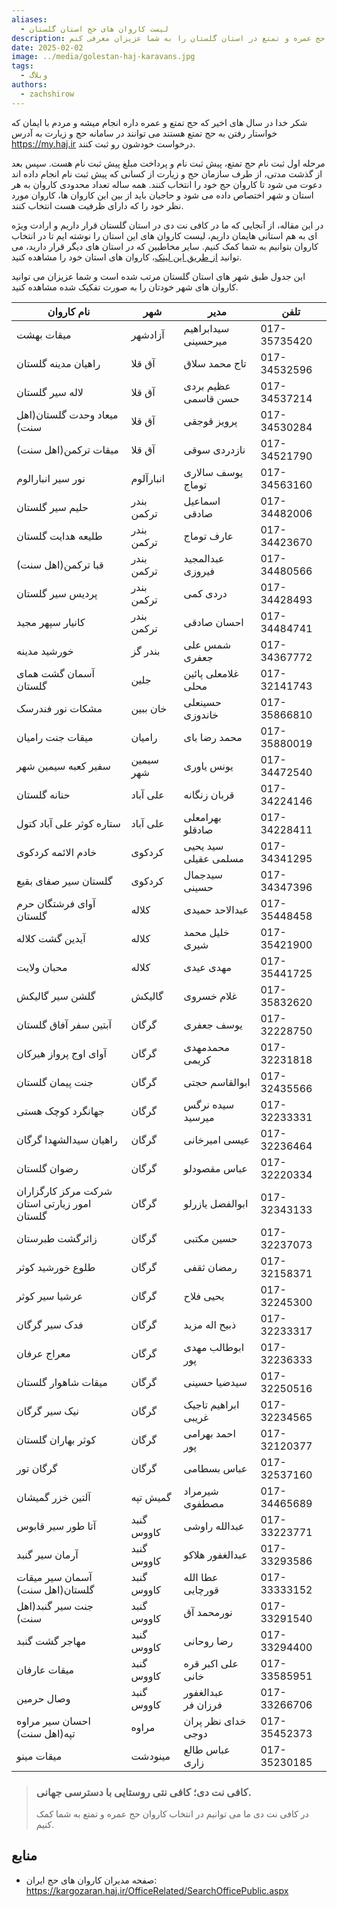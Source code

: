 ```yaml
---
aliases:
  - لیست کاروان های حج استان گلستان
description: در این مقاله قصد دارم تا کاروان های فعال حج عمره و تمتع در استان گلستان را به شما عزیزان معرفی کنم.
date: 2025-02-02
image: ../media/golestan-haj-karavans.jpg
tags:
  - وبلاگ
authors:
  - zachshirow
---
```

شکر خدا در سال های اخیر که حج تمتع و عمره داره انجام میشه و مردم با ایمان که خواستار رفتن به حج تمتع هستند می توانند در سامانه حج و زیارت به آدرس https://my.haj.ir درخواست خودشون رو ثبت کنند. 

مرحله اول ثبت نام حج تمتع، پیش ثبت نام و پرداخت مبلغ پیش ثبت نام هست. سپس بعد از گذشت مدتی، از طرف سازمان حج و زیارت از کسانی که پیش ثبت نام انجام داده اند دعوت می شود تا کاروان حج خود را انتخاب کنند. همه ساله تعداد محدودی کاروان به هر استان و شهر اختصاص داده می شود و حاجیان باید از بین این کاروان ها، کاروان مورد نظر خود را که دارای ظرفیت هست انتخاب کنند. 

در این مقاله، از آنجایی که ما در کافی نت دی در استان گلستان قرار داریم و ارادت ویژه ای به هم استانی هایمان داریم، لیست کاروان های این استان را نوشته ایم تا در انتخاب کاروان بتوانیم به شما کمک کنیم. سایر مخاطبین که در استان های دیگر قرار دارید، می توانید [از طریق این لینک](https://kargozaran.haj.ir/OfficeRelated/SearchOfficePublic.aspx)، کاروان های استان خود را مشاهده کنید.  

این جدول طبق شهر های استان گلستان مرتب شده است و شما عزیزان می توانید کاروان های شهر خودتان را به صورت تفکیک شده مشاهده کنید. 

|نام کاروان|شهر|مدیر|تلفن|
|---|---|---|---|
|میقات بهشت|آزادشهر|سیدابراهیم میرحسینی|017-35735420|
|راهیان مدینه گلستان|آق قلا|تاج محمد سلاق|017-34532596|
|لاله سیر گلستان|آق قلا|عظیم بردی حسن قاسمی|017-34537214|
|میعاد وحدت گلستان(اهل سنت)|آق قلا|پرویز قوجقی|017-34530284|
|میقات ترکمن(اهل سنت)|آق قلا|نازدردی سوقی|017-34521790|
|نور سیر انبارالوم|انبارآلوم|یوسف سالاری توماج|017-34563160|
|حلیم سیر گلستان|بندر ترکمن|اسماعیل صادقی|017-34482006|
|طلیعه هدایت گلستان|بندر ترکمن|عارف توماج|017-34423670|
|قبا ترکمن(اهل سنت)|بندر ترکمن|عبدالمجید فیروزی|017-34480566|
|پردیس سیر گلستان|بندر ترکمن|دردی کمی|017-34428493|
|کانیار س‍پهر مجید|بندر ترکمن|احسان صادقی|017-34484741|
|خورشید مدینه|بندر گز|شمس علی جعفری|017-34367772|
|آسمان گشت همای گلستان|جلین|غلامعلی پائین محلی|017-32141743|
|مشکات نور فندرسک|خان ببین|حسینعلی خاندوزی|017-35866810|
|میقات جنت رامیان|رامیان|محمد رضا بای|017-35880019|
|سفیر کعبه سیمین شهر|سیمین شهر|یونس یاوری|017-34472540|
|حنانه گلستان|علی آباد|قربان زنگانه|017-34224146|
|ستاره کوثر علی آباد کتول|علی آباد|بهرامعلی صادقلو|017-34228411|
|خادم الائمه کردکوی|کردکوی|سید یحیی مسلمی عقیلی|017-34341295|
|گلستان سیر صفای بقیع|کردکوی|سیدجمال حسینی|017-34347396|
|آوای فرشتگان حرم گلستان|کلاله|عبدالاحد حمیدی|017-35448458|
|آیدین گشت کلاله|کلاله|خلیل محمد شیری|017-35421900|
|محبان ولایت|کلاله|مهدی عیدی|017-35441725|
|گلشن سیر گالیکش|گالیکش|غلام خسروی|017-35832620|
|آبتین سفر آفاق گلستان|گرگان|یوسف جعفری|017-32228750|
|آوای اوج پرواز هیرکان|گرگان|محمدمهدی کریمی|017-32231818|
|جنت پیمان گلستان|گرگان|ابوالقاسم حجتی|017-32435566|
|جهانگرد کوچک هستی|گرگان|سیده نرگس میرسید|017-32233331|
|راهیان سیدالشهدا گرگان|گرگان|عیسی امیرخانی|017-32236464|
|رضوان گلستان|گرگان|عباس مقصودلو|017-32220334|
|شرکت مرکز کارگزاران امور زیارتی استان گلستان|گرگان|ابوالفضل یازرلو|017-32343133|
|زائرگشت طبرستان|گرگان|حسین مکتبی|017-32237073|
|طلوع خورشید کوثر|گرگان|رمضان ثقفی|017-32158371|
|عرشیا سیر کوثر|گرگان|یحیی فلاح|017-32245300|
|فدک سیر گرگان|گرگان|ذبیح اله مزید|017-32233317|
|معراج عرفان|گرگان|ابوطالب مهدی پور|017-32236333|
|میقات شاهوار گلستان|گرگان|سیدضیا حسینی|017-32250516|
|نیک سیر گرگان|گرگان|ابراهیم تاجیک غریبی|017-32234565|
|کوثر بهاران گلستان|گرگان|احمد بهرامی پور|017-32120377|
|گرگان تور|گرگان|عباس بسطامی|017-32537160|
|آلتین خزر گمیشان|گمیش تپه|شیرمراد مصطفوی|017-34465689|
|آتا طور سیر قابوس|گنبد کاووس|عبدالله راوشی|017-33223771|
|آرمان سیر گنبد|گنبد کاووس|عبدالغفور هلاکو|017-33293586|
|آسمان سیر میقات گلستان(اهل سنت)|گنبد کاووس|عطا الله قورچایی|017-33333152|
|جنت سیر گنبد(اهل سنت)|گنبد کاووس|نورمحمد آق|017-33291540|
|مهاجر گشت گنبد|گنبد کاووس|رضا روحانی|017-33294400|
|میقات عارفان|گنبد کاووس|علی اکبر قره خانی|017-33585951|
|وصال حرمین|گنبد کاووس|عبدالغفور فرزان فر|017-33266706|
|احسان سیر مراوه تپه(اهل سنت)|مراوه|خدای نظر پران دوجی|017-35452373|
|میقات مینو|مینودشت|عباس طالع زاری|017-35230185|


> ### کافی نت دی؛ کافی نتی روستایی با دسترسی جهانی. 
> 
> در کافی نت دی ما می توانیم در انتخاب کاروان حج عمره و تمتع به شما کمک کنیم. 
> 

<BlogCardLink id="haj-signup" collection="services" />

## منابع

- صفحه مدیران کاروان های حج ایران: https://kargozaran.haj.ir/OfficeRelated/SearchOfficePublic.aspx

